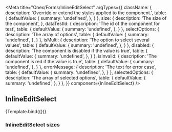 

<Meta
    title="Onex/Forms/InlineEditSelect"
    argTypes={{
        className: {
            description: 'Override or extend the styles applied to the component.',
            table: {
                defaultValue: {
                    summary: 'undefined',
                },
            }
        },
        size: {
            description: 'The size of the component',
        },
        dataTestId: {
            description: 'The id of the component for test',
            table: {
                defaultValue: {
                    summary: 'undefined',
                },
            }
        },
        selectOptions: {
          description: 'The array of options',
          table: {
              defaultValue: {
                  summary: 'undefined',
              },
          }
        },
        isMulti: {
          description: 'The option to select several values',
          table: {
              defaultValue: {
                  summary: 'undefined',
              },
          }
        },
        disabled: {
          description: 'The component is disabled if the value is true',
          table: {
              defaultValue: {
                  summary: 'undefined',
              },
          }
        },
        isInvalid: {
          description: 'The component is red if the value is true',
          table: {
              defaultValue: {
                  summary: 'undefined',
              },
          }
        },
        errorMessage: {
          description: 'The text for error case',
          table: {
              defaultValue: {
                  summary: 'undefined',
              },
          }
        },
        selectedOptions: {
          description: 'The array of selected options',
          table: {
              defaultValue: {
                  summary: 'undefined',
              },
          }
        },
    }}
    component={InlineEditSelect}
/>


## InlineEditSelect

<Canvas>
    <Story
        name="Demo"
        args={{
            size: 'lg',
            className: 'inlineEditSelect',
            dataTestId: 'inlineEditSelect',
            selectOptions: [
                { value: 'chocolate', label: 'Chocolate' },
                { value: 'strawberry', label: 'Strawberry' },
                { value: 'vanilla', label: 'Vanilla' },
            ],
            isMulti: true,
            selectedOptions: [],
        }}>
        {Template.bind({})}
    </Story>
</Canvas>

<ArgsTable story="Demo" />

### InlineEditSelect sizes

<Canvas>
    <Story name="Small" story={stories.Small} />
    <Story name="Large" story={stories.Large} />
</Canvas>
